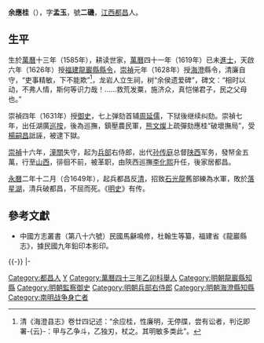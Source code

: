 '''余應桂'''（{{bd|1580年||1649年|catIdx=Y余}}），字'''孟玉'''，號'''二磯'''，[[江西|江西]][[都昌|都昌]]人。 

== 生平 ==
生於[[萬曆|萬曆]]十三年（1585年），耕读世家，[[萬曆|萬曆]]四十一年（1619年）已未[[進士|進士]]，天啟六年（1626年）授[[福建|福建]][[龍巖縣|龍巖縣]][[縣令|縣令]]，[[崇禎|崇禎]]元年（1628年）授[[海澄|海澄]]縣令，清廉自守，“吏事精敏，下不能欺”<ref>清《海澄县志》卷廿四记述：“余应桂，性廉明，无停牒，尝有讼者，判讫即署-{云}-：甲与乙争斗，乙独刃，杖之。其明敏多类此”。</ref>，龙岩人立生祠，树“余侯遗爱碑”，碑文：“相时以动，不弗人情，斯何等识力哉！……救荒发粟，施济众，真恺悌君子，民之父母也。”

崇禎四年（1631年）授[[御史|御史]]，七上弹劾首辅[[周延儒|周延儒]]，下狱後继续纠劾。崇禎七年，出任湖廣[[巡按|巡按]]，後為巡撫，鎮壓農民軍，[[熊文燦|熊文燦]]上疏彈劾應桂“破壞撫局”，受[[楊嗣昌|楊嗣昌]]詆誣，被逮下獄。

[[崇禎|崇禎]]十六年，[[潼關|潼關]]失守，起为[[兵部|兵部]]右侍郎，出代[[孙传庭|孙传庭]]总督[[陕西|陕西]]军务，發帑金五萬，行至[[山西|山西]]，徘徊不前，被革职，由陝西巡撫[[李化熙|李化熙]]升任，後家居都昌。

[[永曆_(南明)|永曆]]二年十二月（合1649年），起兵都昌反[[清|清]]，招致[[石光龍|石光龍]]舊部練為水軍，敗於[[落星湖|落星湖]]，清兵破都昌，不屈而死。《[[明史|明史]]》有传。

==參考文獻==
{{Wikisource|明史/卷260}}
{{reflist}}
*中國方志叢書（第八十六號）民國馬龢鳴修，杜翰生等纂，福建省《龍巖縣志》，據民國九年鉛印本影印。

{{-}}
{{start box}}
{{s-off}}
{{succession box|[[施臺臣|施臺臣]]|[[楊開泰|楊開泰]]|[[福建|福建]][[龍巖縣|龍巖縣]][[知縣|知縣]]|<small>天啟六年（1626年）任</small>}}
|-
{{s-before|[[劉斯⿰土來|劉斯土來]]}}
{{s-title|明朝海澄縣知縣|1628年－1631年}}
{{s-after|[[梁兆陽|梁兆陽]]}}
{{end box}}

{{萬曆四十七年己未科殿試金榜}}

{{Authority control}}

{{DEFAULTSORT:Yu余}}
[[Category:都昌人|Category:都昌人]]
[[Category:余姓|Y]]
[[Category:萬曆四十三年乙卯科舉人|Category:萬曆四十三年乙卯科舉人]]
[[Category:明朝龍巖縣知縣|Category:明朝龍巖縣知縣]]
[[Category:明朝監察御史|Category:明朝監察御史]]
[[Category:明朝兵部右侍郎|Category:明朝兵部右侍郎]]
[[Category:明朝海澄縣知縣|Category:明朝海澄縣知縣]]
[[Category:南明战争身亡者|Category:南明战争身亡者]]